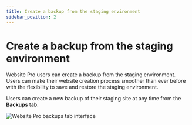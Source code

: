 ```yaml
---
title: Create a backup from the staging environment
sidebar_position: 2
---
```


# Create a backup from the staging environment

Website Pro users can create a backup from the staging environment. Users can make their website creation process smoother than ever before with the flexibility to save and restore the staging environment.

Users can create a new backup of their staging site at any time from the **Backups** tab.

![Website Pro backups tab interface](./img/vendasta-products/website-backups/create-backup-staging.jpg)